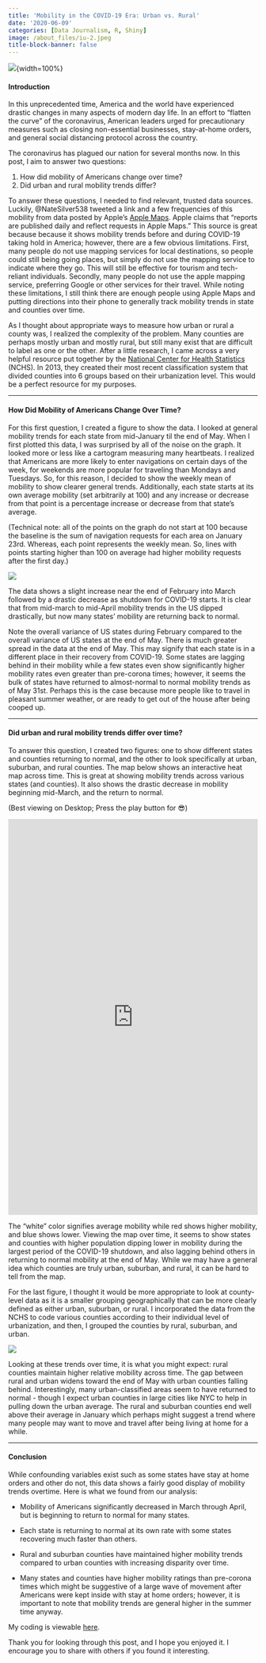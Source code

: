 ```yaml
---
title: 'Mobility in the COVID-19 Era: Urban vs. Rural'
date: '2020-06-09'
categories: [Data Journalism, R, Shiny]
image: /about_files/iu-2.jpeg
title-block-banner: false
---
```

![](/./about_files/iu-2.jpeg){fig-align="center"}{width=100%}

#### Introduction
In this unprecedented time, America and the world have experienced drastic changes in many aspects of modern day life. In an effort to "flatten the curve" of the coronavirus, American leaders urged for precautionary measures such as closing non-essential businesses, stay-at-home orders, and general social distancing protocol across the country. 

The coronavirus has plagued our nation for several months now. In this post, I aim to answer two questions:

1. How did mobility of Americans change over time?
2. Did urban and rural mobility trends differ?

To answer these questions, I needed to find relevant, trusted data sources. Luckily, @NateSilver538 tweeted a link and a few frequencies of this mobility from data posted by Apple's [Apple Maps](https://www.apple.com/covid19/mobility). Apple claims that "reports are published daily and reflect requests in Apple Maps." This source is great because because it shows mobility trends before and during COVID-19 taking hold in America; however, there are a few obvious limitations. First, many people do not use mapping services for local destinations, so people could still being going places, but simply do not use the mapping service to indicate where they go. This will still be effective for tourism and tech-reliant individuals. Secondly, many people do not use the apple mapping service, preferring Google or other services for their travel. While noting these limitations, I still think there are enough people using Apple Maps and putting directions into their phone to generally track mobility trends in state and counties over time.

As I thought about appropriate ways to measure how urban or rural a county was, I realized the complexity of the problem. Many counties are perhaps mostly urban and mostly rural, but still many exist that are difficult to label as one or the other. After a little research, I came across a very helpful resource put together by the [National Center for Health Statistics](https://www.cdc.gov/nchs/data_access/urban_rural.htm) (NCHS). In 2013, they created their most recent classification system that divided counties into 6 groups based on their urbanization level. This would be a perfect resource for my purposes.

--------------------------------

#### How Did Mobility of Americans Change Over Time?

For this first question, I created a figure to show the data. I looked at general mobility trends for each state from mid-January til the end of May. When I first plotted this data, I was surprised by all of the noise on the graph. It looked more or less like a  cartogram measuring many heartbeats. I realized that Americans are more likely to enter navigations on certain days of the week, for weekends are more popular for traveling than Mondays and Tuesdays. So, for this reason, I decided to show the weekly mean of mobility to show clearer general trends. Additionally, each state starts at its own average mobility (set arbitrarily at 100) and any increase or decrease from that point is a percentage increase or decrease from that state's average. 

(Technical note: all of the points on the graph do not start at 100 because the baseline is the sum of navigation requests for each area on January 23rd. Whereas, each point represents the weekly mean. So, lines with points starting higher than 100 on average had higher mobility requests after the first day.)

![](/./about_files/50_states.png){fig-align="center"}

The data shows a slight increase near the end of February into March followed by a drastic decrease as shutdown for COVID-19 starts. It is clear that from mid-march to mid-April mobility trends in the US dipped drastically, but now many states' mobility are returning back to normal. 

Note the overall variance of US states during February compared to the overall variance of US states at the end of May. There is much greater spread in the data at the end of May. This may signify that each state is in a different place in their recovery from COVID-19. Some states are lagging behind in their mobility while a few states even show significantly higher mobility rates even greater than pre-corona times; however, it seems the bulk of states have returned to almost-normal to normal mobility trends as of May 31st. Perhaps this is the case because more people like to travel in pleasant summer weather, or are ready to get out of the house after being cooped up. 

---------------------------

#### Did urban and rural mobility trends differ over time?

To answer this question, I created two figures: one to show different states and counties returning to normal, and the other to look specifically at urban, suburban, and rural counties.
The map below shows an interactive heat map across time. This is great at showing mobility trends across various states (and counties). It also shows the drastic decrease in mobility beginning mid-March, and the return to normal.

(Best viewing on Desktop; Press the play button for 😎)

<iframe src="https://acbass49.shinyapps.io/mobility_trends/" style="border: none; width: 100%; height: 800px"></iframe>

The "white" color signifies average mobility while red shows higher mobility, and blue shows lower. Viewing the map over time, it seems to show states and counties with higher population dipping lower in mobility during the largest period of the COVID-19 shutdown, and also lagging behind others in returning to normal mobility at the end of May. While we may have a general idea which counties are truly urban, suburban, and rural, it can be hard to tell  from the map.

For the last figure, I thought it would be more appropriate to look at county-level data as it is a smaller grouping geographically that can be more clearly defined as either urban, suburban, or rural. I incorporated the data from the NCHS to code various counties according to their individual level of urbanization, and then, I grouped the counties by rural, suburban, and urban.

![](/./about_files/Urban_Rural.png){fig-align="center"}

Looking at these trends over time, it is what you might expect: rural counties maintain higher relative mobility across time. The gap between rural and urban widens toward the end of May with urban counties falling behind. Interestingly, many urban-classified areas seem to have returned to normal - though I expect urban counties in large cities like NYC to help in pulling down the urban average. The rural and suburban counties end well above their average in January which perhaps might suggest a trend where many people may want to move and travel after being living at home for a while.

---------------------------
#### Conclusion

While confounding variables exist such as some states have stay at home orders and other do not, this data shows a fairly good display of mobility trends overtime. Here is what we found from our analysis:

* Mobility of Americans significantly decreased in March through April, but is beginning to return to normal for many states.  

* Each state is returning to normal at its own rate with some states recovering much faster than others.

* Rural and suburban counties have maintained higher mobility trends compared to urban counties with increasing disparity over time.
* Many states and counties have higher mobility ratings than pre-corona times which might be suggestive of a large wave of movement after Americans were kept inside with stay at home orders; however, it is important to note that mobility trends are general higher in the summer time anyway.   

My coding is viewable [here](https://github.com/acbass49/mobilitytrends).

Thank you for looking through this post, and I hope you enjoyed it. I encourage you to share with others if you found it interesting.